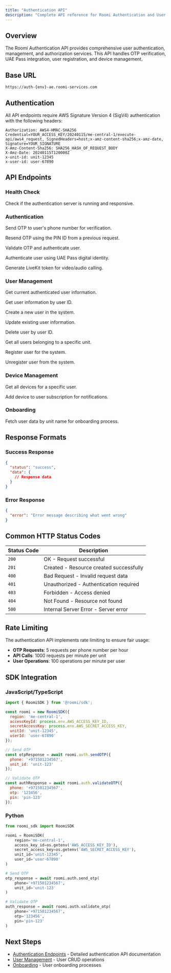 ```yaml
---
title: "Authentication API"
description: "Complete API reference for Roomi Authentication and User Management"
---
```


## Overview

The Roomi Authentication API provides comprehensive user authentication, management, and authorization services. This API handles OTP verification, UAE Pass integration, user registration, and device management.

## Base URL

```
https://auth-{env}-ae.roomi-services.com
```

## Authentication

All API endpoints require AWS Signature Version 4 (SigV4) authentication with the following headers:

```http
Authorization: AWS4-HMAC-SHA256 Credential=YOUR_ACCESS_KEY/20240115/me-central-1/execute-api/aws4_request, SignedHeaders=host;x-amz-content-sha256;x-amz-date, Signature=YOUR_SIGNATURE
X-Amz-Content-Sha256: SHA256_HASH_OF_REQUEST_BODY
X-Amz-Date: 20240115T120000Z
x-unit-id: unit-12345
x-user-id: user-67890
```

## API Endpoints

### Health Check

<Endpoint method="GET" path="/api/health" />

Check if the authentication server is running and responsive.

### Authentication

<Endpoint method="POST" path="/api/send-otp" />

Send OTP to user's phone number for verification.

<Endpoint method="POST" path="/api/resend-otp" />

Resend OTP using the PIN ID from a previous request.

<Endpoint method="POST" path="/api/validate-otp" />

Validate OTP and authenticate user.

<Endpoint method="POST" path="/api/uaepass/login" />

Authenticate user using UAE Pass digital identity.

<Endpoint method="POST" path="/api/generate-livekit-token" />

Generate LiveKit token for video/audio calling.

### User Management

<Endpoint method="GET" path="/api/me" />

Get current authenticated user information.

<Endpoint method="GET" path="/api/user/{user_id}" />

Get user information by user ID.

<Endpoint method="POST" path="/api/user" />

Create a new user in the system.

<Endpoint method="PUT" path="/api/user" />

Update existing user information.

<Endpoint method="DELETE" path="/api/user/{user_id}" />

Delete user by user ID.

<Endpoint method="GET" path="/api/users/unit" />

Get all users belonging to a specific unit.

<Endpoint method="POST" path="/api/register" />

Register user for the system.

<Endpoint method="POST" path="/api/unregister" />

Unregister user from the system.

### Device Management

<Endpoint method="GET" path="/api/user/{user_id}/devices" />

Get all devices for a specific user.

<Endpoint method="POST" path="/api/user/devices" />

Add device to user subscription for notifications.

### Onboarding

<Endpoint method="POST" path="/api/onboarding/user-data" />

Fetch user data by unit name for onboarding process.

## Response Formats

### Success Response

```json
{
  "status": "success",
  "data": {
    // Response data
  }
}
```

### Error Response

```json
{
  "error": "Error message describing what went wrong"
}
```

## Common HTTP Status Codes

| Status Code | Description |
|-------------|-------------|
| `200` | OK - Request successful |
| `201` | Created - Resource created successfully |
| `400` | Bad Request - Invalid request data |
| `401` | Unauthorized - Authentication required |
| `403` | Forbidden - Access denied |
| `404` | Not Found - Resource not found |
| `500` | Internal Server Error - Server error |

## Rate Limiting

The authentication API implements rate limiting to ensure fair usage:

- **OTP Requests**: 5 requests per phone number per hour
- **API Calls**: 1000 requests per minute per unit
- **User Operations**: 100 operations per minute per user

## SDK Integration

### JavaScript/TypeScript

```javascript
import { RoomiSDK } from '@roomi/sdk';

const roomi = new RoomiSDK({
  region: 'me-central-1',
  accessKeyId: process.env.AWS_ACCESS_KEY_ID,
  secretAccessKey: process.env.AWS_SECRET_ACCESS_KEY,
  unitId: 'unit-12345',
  userId: 'user-67890'
});

// Send OTP
const otpResponse = await roomi.auth.sendOTP({
  phone: '+971501234567',
  unit_id: 'unit-123'
});

// Validate OTP
const authResponse = await roomi.auth.validateOTP({
  phone: '+971501234567',
  otp: '123456',
  pin: 'pin-123'
});
```

### Python

```python
from roomi_sdk import RoomiSDK

roomi = RoomiSDK(
    region='me-central-1',
    access_key_id=os.getenv('AWS_ACCESS_KEY_ID'),
    secret_access_key=os.getenv('AWS_SECRET_ACCESS_KEY'),
    unit_id='unit-12345',
    user_id='user-67890'
)

# Send OTP
otp_response = await roomi.auth.send_otp(
    phone='+971501234567',
    unit_id='unit-123'
)

# Validate OTP
auth_response = await roomi.auth.validate_otp(
    phone='+971501234567',
    otp='123456',
    pin='pin-123'
)
```

## Next Steps

- [Authentication Endpoints](/api-reference/auth/authentication) - Detailed authentication API documentation
- [User Management](/api-reference/auth/user-management) - User CRUD operations
- [Onboarding](/api-reference/auth/onboarding) - User onboarding processes 